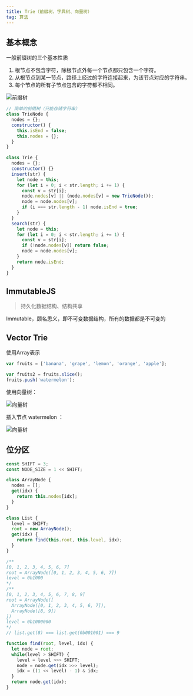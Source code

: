 ```yaml
---
title: Trie（前缀树、字典树、向量树）
tag: 算法
---
```


## 基本概念

一般前缀树的三个基本性质

1. 根节点不包含字符，除根节点外每一个节点都只包含一个字符。
2. 从根节点到某一节点，路径上经过的字符连接起来，为该节点对应的字符串。
3. 每个节点的所有子节点包含的字符都不相同。

![前缀树](https://lemonied-1258997133.cos.ap-nanjing.myqcloud.com/static%2Ftrie%2F1.png)

```javascript
// 简单的前缀树（只能存储字符串）
class TrieNode {
  nodes = {};
  constructor() {
    this.isEnd = false;
    this.nodes = {};
  }
}

class Trie {
  nodes = {};
  constructor() {}
  insert(str) {
    let node = this;
    for (let i = 0; i < str.length; i += 1) {
      const v = str[i];
      node.nodes[v] || (node.nodes[v] = new TrieNode());
      node = node.nodes[v];
      if (i === str.length - 1) node.isEnd = true;
    }
  }
  search(str) {
    let node = this;
    for (let i = 0; i < str.length; i += 1) {
      const v = str[i];
      if (!node.nodes[v]) return false;
      node = node.nodes[v];
    }
    return node.isEnd;
  }
}
```

## ImmutableJS

> 持久化数据结构、结构共享

Immutable，顾名思义，即不可变数据结构，所有的数据都是不可变的

## Vector Trie

使用Array表示

```javascript
var fruits = ['banana', 'grape', 'lemon', 'orange', 'apple'];

var fruits2 = fruits.slice();
fruits.push('watermelon');
```

使用向量树：

![向量树](https://lemonied-1258997133.cos.ap-nanjing.myqcloud.com/static%2Ftrie%2F2.webp)

插入节点 watermelon ：

![向量树](https://lemonied-1258997133.cos.ap-nanjing.myqcloud.com/static%2Ftrie%2F3.webp)

## 位分区

```javascript
const SHIFT = 3;
const NODE_SIZE = 1 << SHIFT;

class ArrayNode {
  nodes = [];
  get(idx) {
    return this.nodes[idx];
  }
}

class List {
  level = SHIFT;
  root = new ArrayNode();
  get(idx) {
    return find(this.root, this.level, idx);
  }
}

/**
[0, 1, 2, 3, 4, 5, 6, 7]
root = ArrayNode([0, 1, 2, 3, 4, 5, 6, 7])
level = 0b1000
*/
/**
[0, 1, 2, 3, 4, 5, 6, 7, 8, 9]
root = ArrayNode([
  ArrayNode([0, 1, 2, 3, 4, 5, 6, 7]),
  ArrayNode([8, 9])
])
level = 0b1000000
*/
// list.get(8) === list.get(0b001001) === 9

function find(root, level, idx) {
  let node = root;
  while(level > SHIFT) {
    level = level >>> SHIFT;
    node = node.get(idx >>> level);
    idx = ((1 << level) - 1) & idx;
  }
  return node.get(idx);
}

```
